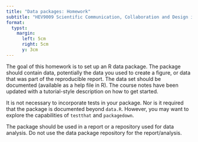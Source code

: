 ```yaml
---
title: "Data packages: Homework"
subtitle: "HEV9009 Scientific Communication, Collaboration and Design in Quantitative Research Using R"
format:
  typst:
    margin:
      left: 5cm
      right: 5cm
      y: 3cm
---
```


The goal of this homework is to set up an R data package. The package should contain data, potentially the data you used to create a figure, or data that was part of the reproducible report. The data set should be documented (available as a help file in R). The course notes have been updated with a tutorial-style description on how to get started.

It is not necessary to incorporate tests in your package. Nor is it required that the package is documented beyond `data.R`. However, you may want to explore the capabilities of `testthat` and `packagedown`.

The package should be used in a report or a repository used for data analysis. Do not use the data package repository for the report/analysis. 

